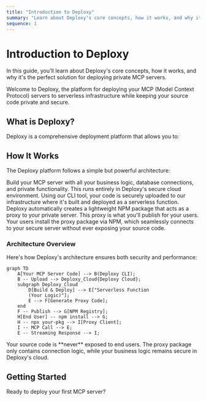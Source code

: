 ```yaml
---
title: "Introduction to Deploxy"
summary: "Learn about Deploxy's core concepts, how it works, and why it's the perfect solution for deploying private MCP servers."
sequence: 1
---
```


# Introduction to Deploxy

<Info>
  In this guide, you'll learn about Deploxy's core concepts, how it works, and why it's the perfect solution for deploying private MCP servers.
</Info>

Welcome to Deploxy, the platform for deploying your MCP (Model Context Protocol) servers to serverless infrastructure while keeping your source code private and secure.

## What is Deploxy?

Deploxy is a comprehensive deployment platform that allows you to:

<CardGroup cols={2}>
  <Card 
    icon="Shield" 
    title="Deploy MCP servers privately" 
    description="Your source code remains secure on our servers, never exposed to end-users."
  />
  <Card 
    icon="Globe" 
    title="Distribute lightweight proxies" 
    description="Users install minimal proxy packages from NPM that securely connect to your hosted logic."
  />
  <Card 
    icon="Zap" 
    title="Scale automatically" 
    description="Leverage serverless infrastructure that handles traffic spikes without manual intervention."
  />
  <Card 
    icon="Code" 
    title="Focus on Your Logic" 
    description="No need to build a separate backend for secure tool calls or database connections."
  />
</CardGroup>

## How It Works

The Deploxy platform follows a simple but powerful architecture:

<Steps>
  <Step title="You Write Your MCP Server">
    Build your MCP server with all your business logic, database connections, and private functionality. This runs entirely in Deploxy's secure cloud environment.
  </Step>
  <Step title="Deploy with the Deploxy CLI">
    Using our CLI tool, your code is securely uploaded to our infrastructure where it's built and deployed as a serverless function.
  </Step>
  <Step title="We Generate a Proxy Package">
    Deploxy automatically creates a lightweight NPM package that acts as a proxy to your private server. This proxy is what you'll publish for your users.
  </Step>
  <Step title="Users Install the Proxy">
    Your users install the proxy package via NPM, which seamlessly connects to your secure server without ever exposing your source code.
  </Step>
</Steps>

### Architecture Overview

Here's how Deploxy's architecture ensures both security and performance:

```mermaid
graph TD
    A[Your MCP Server Code] --> B(Deploxy CLI);
    B -- Upload --> Deploxy_Cloud{Deploxy Cloud};
    subgraph Deploxy_Cloud
        D[Build & Deploy] --> E["Serverless Function 
        (Your Logic)"];
        E --> F[Generate Proxy Code];
    end
    F -- Publish --> G[NPM Registry];
    H[End User] -- npm install --> G;
    H -- npx your-pkg --> I[Proxy Client];
    I -- MCP Call --> E;
    E -- Streaming Response --> I;
```

<Warning>
  Your source code is **never** exposed to end users. The proxy package only contains connection logic, while your business logic remains secure in Deploxy's cloud.
</Warning>

## Getting Started

Ready to deploy your first MCP server?

<QuickLinks>
  <QuickLink
    to="/getting-started/installation"
    title="Installation & Setup"
    description="Install Deploxy CLI and set up your development environment."
    icon="Download"
  />
  <QuickLink
    to="/getting-started/first-deployment"
    title="Your First Deployment"
    description="A step-by-step guide to deploy your first MCP server."
    icon="Rocket"
  />
</QuickLinks>
